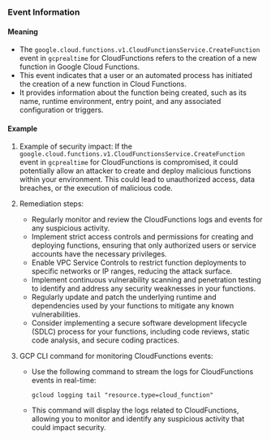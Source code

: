 
### Event Information

#### Meaning

- The `google.cloud.functions.v1.CloudFunctionsService.CreateFunction` event in `gcprealtime` for CloudFunctions refers to the creation of a new function in Google Cloud Functions.
- This event indicates that a user or an automated process has initiated the creation of a new function in Cloud Functions.
- It provides information about the function being created, such as its name, runtime environment, entry point, and any associated configuration or triggers.



#### Example

1. Example of security impact: If the `google.cloud.functions.v1.CloudFunctionsService.CreateFunction` event in `gcprealtime` for CloudFunctions is compromised, it could potentially allow an attacker to create and deploy malicious functions within your environment. This could lead to unauthorized access, data breaches, or the execution of malicious code.

2. Remediation steps:
   - Regularly monitor and review the CloudFunctions logs and events for any suspicious activity.
   - Implement strict access controls and permissions for creating and deploying functions, ensuring that only authorized users or service accounts have the necessary privileges.
   - Enable VPC Service Controls to restrict function deployments to specific networks or IP ranges, reducing the attack surface.
   - Implement continuous vulnerability scanning and penetration testing to identify and address any security weaknesses in your functions.
   - Regularly update and patch the underlying runtime and dependencies used by your functions to mitigate any known vulnerabilities.
   - Consider implementing a secure software development lifecycle (SDLC) process for your functions, including code reviews, static code analysis, and secure coding practices.

3. GCP CLI command for monitoring CloudFunctions events:
   - Use the following command to stream the logs for CloudFunctions events in real-time:
     ```
     gcloud logging tail "resource.type=cloud_function"
     ```
   - This command will display the logs related to CloudFunctions, allowing you to monitor and identify any suspicious activity that could impact security.

